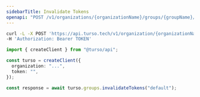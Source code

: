 ```yaml
---
sidebarTitle: Invalidate Tokens
openapi: "POST /v1/organizations/{organizationName}/groups/{groupName}/auth/rotate"
---
```


<RequestExample>

```bash cURL
curl -L -X POST 'https://api.turso.tech/v1/organization/{organizationName}/groups/{groupName}/auth/rotate' \
-H 'Authorization: Bearer TOKEN'
```

```ts Node.js
import { createClient } from "@turso/api";

const turso = createClient({
  organization: "...",
  token: "",
});

const response = await turso.groups.invalidateTokens("default");
```

</RequestExample>
